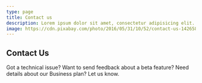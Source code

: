```yaml
---
type: page
title: Contact us
description: Lorem ipsum dolor sit amet, consectetur adipisicing elit.
image: https://cdn.pixabay.com/photo/2016/05/31/10/52/contact-us-1426589_1280.png
---
```


## Contact Us
Got a technical issue? Want to send feedback about a beta feature? Need details about our Business plan? Let us know.

<Contact />